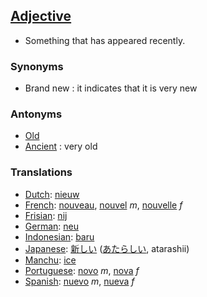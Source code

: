 ==[[Adjective]]==

*Something that has appeared recently.

===Synonyms===

*Brand new : it indicates that it is very new

===Antonyms===

*[[Old]]
*[[Ancient]] : very old

===Translations===

*[[Dutch]]: [[nieuw]]
*[[French]]: [[nouveau]], [[nouvel]] ''m'', [[nouvelle]] ''f''
*[[Frisian]]: [[nij]]
*[[German]]: [[neu]]
*[[Indonesian]]: [[baru]]
*[[Japanese]]: [[新しい]] ([[あたらしい]], atarashii)
*[[Manchu]]: [[ice]]
*[[Portuguese]]: [[novo]] ''m'', [[nova]] ''f''
*[[Spanish]]: [[nuevo]] ''m'', [[nueva]] ''f''